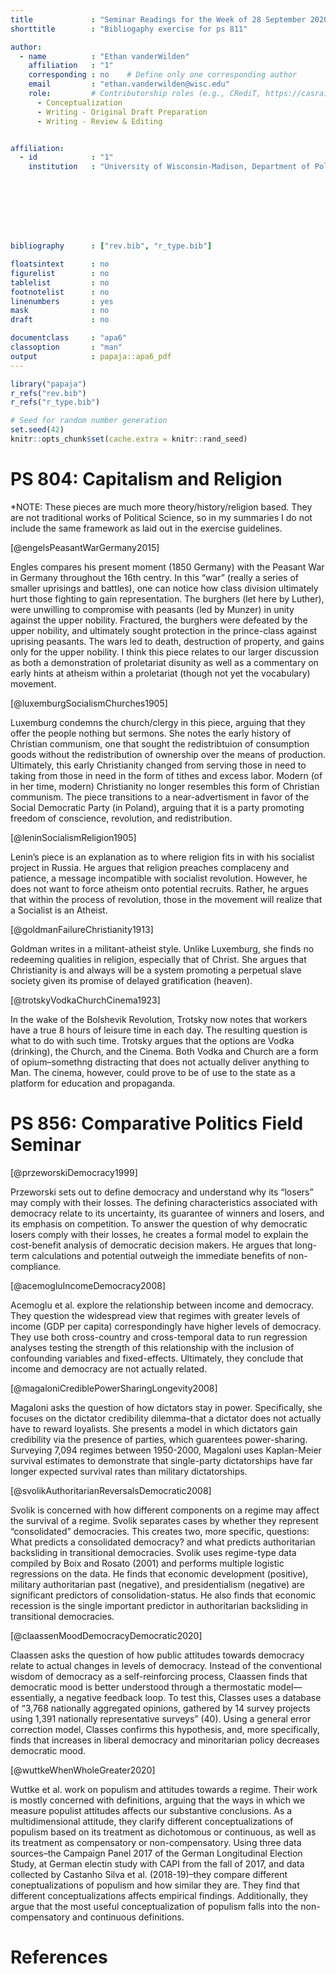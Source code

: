 ```yaml
---
title             : "Seminar Readings for the Week of 28 September 2020"
shorttitle        : "Bibliogaphy exercise for ps 811"

author: 
  - name          : "Ethan vanderWilden"
    affiliation   : "1"
    corresponding : no    # Define only one corresponding author
    email         : "ethan.vanderwilden@wisc.edu"
    role:         # Contributorship roles (e.g., CRediT, https://casrai.org/credit/)
      - Conceptualization
      - Writing - Original Draft Preparation
      - Writing - Review & Editing


affiliation:
  - id            : "1"
    institution   : "University of Wisconsin-Madison, Department of Political Science"








bibliography      : ["rev.bib", "r_type.bib"]

floatsintext      : no
figurelist        : no
tablelist         : no
footnotelist      : no
linenumbers       : yes
mask              : no
draft             : no

documentclass     : "apa6"
classoption       : "man"
output            : papaja::apa6_pdf
---
```


```r
library("papaja")
r_refs("rev.bib")
r_refs("r_type.bib")
```

```r
# Seed for random number generation
set.seed(42)
knitr::opts_chunk$set(cache.extra = knitr::rand_seed)
```

# PS 804: Capitalism and Religion


*NOTE: These pieces are much more theory/history/religion based. They are not traditional works of Political Science, so in my summaries I do not include the same framework as laid out in the exercise guidelines.

[@engelsPeasantWarGermany2015]

Engles compares his present moment (1850 Germany) with the Peasant War in Germany throughout the 16th centry. In this "war" (really a series of smaller uprisings and battles), one can notice how class division ultimately hurt those fighting to gain representation. The burghers (let here by Luther), were unwilling to compromise with peasants (led by Munzer) in unity against the upper nobility. Fractured, the burghers were defeated by the upper nobility, and ultimately sought protection in the prince-class against uprising peasants. The wars led to death, destruction of property, and gains only for the upper nobility. I think this piece relates to our larger discussion as both a demonstration of proletariat disunity as well as a commentary on early hints at atheism within a proletariat (though not yet the vocabulary) movement.

[@luxemburgSocialismChurches1905]

Luxemburg condemns the church/clergy in this piece, arguing that they offer the people nothing but sermons. She notes the early history of Christian communism, one that sought the redistribtuion of consumption goods without the redistribution of ownership over the means of production. Ultimately, this early Christianity changed from serving those in need to taking from those in need in the form of tithes and excess labor. Modern (of in her time, modern) Christianity no longer resembles this form of Christian communism. The piece transitions to a near-advertisment in favor of the Social Democratic Party (in Poland), arguing that it is a party promoting freedom of conscience, revolution, and redistribution.

[@leninSocialismReligion1905]

Lenin's piece is an explanation as to where religion fits in with his socialist project in Russia. He argues that religion preaches complaceny and patience, a message incompatible with socialist revolution. However, he does not want to force atheism onto potential recruits. Rather, he argues that within the process of revolution, those in the movement will realize that a Socialist is an Atheist.

[@goldmanFailureChristianity1913]

Goldman writes in a militant-atheist style. Unlike Luxemburg, she finds no redeeming qualities in religion, especially that of Christ. She argues that Christianity is and always will be a system promoting a perpetual slave society given its promise of delayed gratification (heaven).

[@trotskyVodkaChurchCinema1923]

In the wake of the Bolshevik Revolution, Trotsky now notes that workers have a true 8 hours of leisure time in each day. The resulting question is what to do with such time. Trotsky argues that the options are Vodka (drinking), the Church, and the Cinema. Both Vodka and Church are a form of opium--somethng distracting that does not actually deliver anything to Man. The cinema, however, could prove to be of use to the state as a platform for education and propaganda.


# PS 856: Comparative Politics Field Seminar

[@przeworskiDemocracy1999]

Przeworski sets out to define democracy and understand why its "losers" may comply with their losses. The defining characteristics associated with democracy relate to its uncertainty, its guarantee of winners and losers, and its emphasis on competition. To answer the question of why democratic losers comply with their losses, he creates a formal model to explain the cost-benefit analysis of democratic decision makers. He argues that long-term calculations and potential outweigh the immediate benefits of non-compliance.

[@acemogluIncomeDemocracy2008]

Acemoglu et al. explore the relationship between income and democracy. They question the widespread view that regimes with greater levels of income (GDP per capita) correspondingly have higher levels of democracy. They use both cross-country and cross-temporal data to run regression analyses testing the strength of this relationship with the inclusion of confounding variables and fixed-effects. Ultimately, they conclude that income and democracy are not actually related.

[@magaloniCrediblePowerSharingLongevity2008]

Magaloni asks the question of how dictators stay in power. Specifically, she focuses on the dictator credibility dilemma--that a dictator does not actually have to reward loyalists. She presents a model in which dictators gain credibility via the presence of parties, which guarentees power-sharing. Surveying 7,094 regimes between 1950-2000, Magaloni uses Kaplan-Meier survival estimates to demonstrate that single-party dictatorships have far longer expected survival rates than military dictatorships.

[@svolikAuthoritarianReversalsDemocratic2008]

Svolik is concerned with how different components on a regime may affect the survival of a regime. Svolik separates cases by whether they represent “consolidated” democracies. This creates two, more specific, questions: What predicts a consolidated democracy? and what predicts authoritarian backsliding in transitional democracies. Svolik uses regime-type data compiled by Boix and Rosato (2001) and performs multiple logistic regressions on the data. He finds that economic development (positive), military authoritarian past (negative), and presidentialism (negative) are significant predictors of consolidation-status. He also finds that economic recession is the single important predictor in authoritarian backsliding in transitional democracies.

[@claassenMoodDemocracyDemocratic2020]

Claassen asks the question of how public attitudes towards democracy relate to actual changes in levels of democracy. Instead of the conventional wisdom of democracy as a self-reinforcing process, Claassen finds that democratic mood is better understood through a thermostatic model—essentially, a negative feedback loop. To test this, Classes uses a database of "3,768 nationally aggregated opinions, gathered by 14 survey projects using 1,391 nationally representative surveys" (40). Using a general error correction model, Classes confirms this hypothesis, and, more specifically, finds that increases in liberal democracy and minoritarian policy decreases democratic mood.

[@wuttkeWhenWholeGreater2020]

Wuttke et al. work on populism and attitudes towards a regime. Their work is mostly concerned with definitions, arguing that the ways in which we measure populist attitudes affects our substantive conclusions. As a multidimensional attitude, they clarify different conceptualizations of populism based on its treatment as dichotomous or continuous, as well as its treatment as compensatory or non-compensatory. Using three data sources--the Campaign Panel 2017 of the German Longitudinal Election Study, at German electin study with CAPI from the fall of 2017, and data collected by Castanho Silva et al. (2018-19)--they compare different coneptualizations of populism and how similar they are. They find that different conceptualizations affects empirical findings. Additionally, they argue that the most useful conceptualization of populism falls into the non-compensatory and continuous definitions.

\newpage

# References

\begingroup
\setlength{\parindent}{-0.5in}
\setlength{\leftskip}{0.5in}

<div id="refs" custom-style="Bibliography"></div>
\endgroup